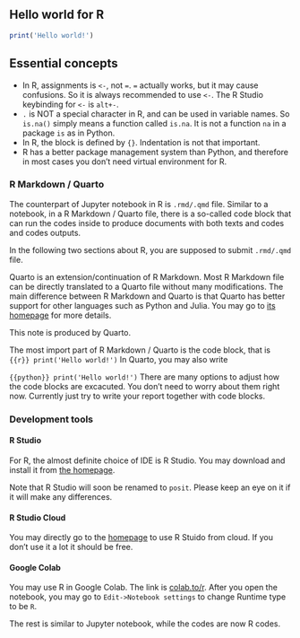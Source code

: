 
## Hello world for R



```r
print('Hello world!')
```


## Essential concepts

- In R, assignments is ` <- `, not `=`. `=` actually works, but it may cause confusions. So it is always recommended to use ` <- `. The R Studio keybinding for ` <- ` is `alt+-`.
- `.` is NOT a special character in R, and can be used in variable names. So `is.na()` simply means a function called `is.na`. It is not a function `na` in a package `is` as in Python.
- In R, the block is defined by `{}`. Indentation is not that important.
- R has a better package management system than Python, and therefore in most cases you don't need virtual environment for R.


### R Markdown / Quarto
The counterpart of Jupyter notebook in R is `.rmd/.qmd` file. Similar to a notebook, in a R Markdown / Quarto file, there is a so-called code block that can run the codes inside to produce documents with both texts and codes and codes outputs.

In the following two sections about R, you are supposed to submit `.rmd/.qmd` file.

::: {.callout-note}
Quarto is an extension/continuation of R Markdown. Most R Markdown file can be directly translated to a Quarto file without many modifications. The main difference between R Markdown and Quarto is that Quarto has better support for other languages such as Python and Julia. You may go to [its homepage](https://quarto.org/) for more details. 

This note is produced by Quarto.
:::

The most import part of R Markdown / Quarto is the code block, that is 
```{{r}}
print('Hello world!')
```
In Quarto, you may also write

```{{python}}
print('Hello world!')
```
There are many options to adjust how the code blocks are excacuted. You don't need to worry about them right now. Currently just try to write your report together with code blocks.


### Development tools

#### R Studio
For R, the almost definite choice of IDE is R Studio. You may download and install it from [the homepage](https://www.rstudio.com/). 

Note that R Studio will soon be renamed to `posit`. Please keep an eye on it if it will make any differences.

#### R Studio Cloud
You may directly go to the [homepage](https://rstudio.cloud/) to use R Stuido from cloud. If you don't use it a lot it should be free.

#### Google Colab
You may use R in Google Colab. The link is [colab.to/r](https://colab.research.google.com/notebook#create=true&language=r). After you open the notebook, you may go to `Edit->Notebook settings` to change Runtime type to be `R`.

The rest is similar to Jupyter notebook, while the codes are now R codes.

